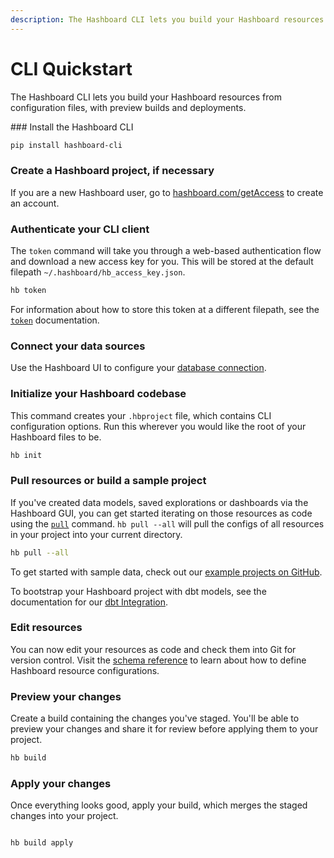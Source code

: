 ```yaml
---
description: The Hashboard CLI lets you build your Hashboard resources from configuration files, with preview builds and deployments.
---
```



# CLI Quickstart

The Hashboard CLI lets you build your Hashboard resources from configuration files, with preview builds and deployments.

<Steps>
### Install the Hashboard CLI

```bash copy
pip install hashboard-cli
```

### Create a Hashboard project, if necessary

If you are a new Hashboard user, go to [hashboard.com/getAccess](https://hashboard.com/getAccess) to create an account.

### Authenticate your CLI client

The `token` command will take you through a web-based authentication flow and download a new access key for you. This will be stored at
the default filepath `~/.hashboard/hb_access_key.json`.

```bash copy
hb token
```

For information about how to store this token at a different filepath, see the [`token`](/docs/data-ops/cli/v3/token) documentation.

### Connect your data sources

Use the Hashboard UI to configure your [database connection](/docs/database-connections).

### Initialize your Hashboard codebase
This command creates your `.hbproject` file, which contains CLI configuration options. Run this  wherever you would like the root of your Hashboard files to be.
```bash copy
hb init
```

### Pull resources or build a sample project

If you've created data models, saved explorations or dashboards via the Hashboard GUI, you can get started iterating on those resources as code using the [`pull`](./cli/v3/pull) command. `hb pull --all` will pull the configs of all resources in your project into your current directory.

```bash copy
hb pull --all
```

To get started with sample data, check out our [example projects on GitHub](https://github.com/hashboard-hq/examples).

To bootstrap your Hashboard project with dbt models, see the documentation for our [dbt Integration](./dbt-integration).

### Edit resources

You can now edit your resources as code and check them into Git for version control. Visit the [schema reference](./config-schema) to learn about how to define Hashboard resource configurations.

### Preview your changes

Create a build containing the changes you've staged. You'll be able to preview your changes and share it for review before applying them to your project.

```bash copy
hb build
```

### Apply your changes

Once everything looks good, apply your build, which merges the staged changes into your project.
```bash copy

hb build apply
```


</Steps>
